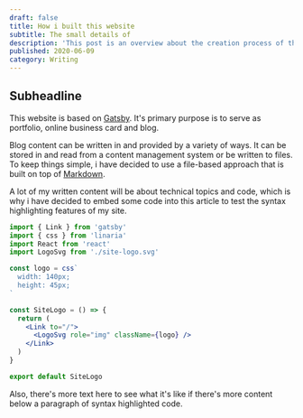 ```yaml
---
draft: false
title: How i built this website
subtitle: The small details of
description: 'This post is an overview about the creation process of this site. It will explain the technologies used, the obstacles faced and the solutions found.'
published: 2020-06-09
category: Writing
---
```


## Subheadline

This website is based on [Gatsby](https://gatsbyjs.org/). It's primary purpose is to serve as portfolio, online business card and blog.

Blog content can be written in and provided by a variety of ways. It can be stored in and read from a content management system or be written to files. To keep things simple, i have decided to use a file-based approach that is built on top of [Markdown](https://www.markdownguide.org/basic-syntax/).

A lot of my written content will be about technical topics and code, which is why i have decided to embed some code into this article to test the syntax highlighting features of my site.

```jsx
import { Link } from 'gatsby'
import { css } from 'linaria'
import React from 'react'
import LogoSvg from './site-logo.svg'

const logo = css`
  width: 140px;
  height: 45px;
`

const SiteLogo = () => {
  return (
    <Link to="/">
      <LogoSvg role="img" className={logo} />
    </Link>
  )
}

export default SiteLogo
```

Also, there's more text here to see what it's like if there's more content below a paragraph of syntax highlighted code.
